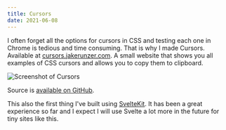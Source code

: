 ```yaml
---
title: Cursors
date: 2021-06-08
---
```


I often forget all the options for cursors in CSS and testing each one in
Chrome is tedious and time consuming. That is why I made Cursors. Available at
[cursors.jakerunzer.com](https://cursors.jakerunzer.com). A small
website that shows you all examples of CSS cursors and allows you to
copy them to clipboard.

![Screenshot of
Cursors](./images/cursors.png)

Source is [available on GitHub](https://github.com/coffee-cup/cursors).

This also the first thing I've built using [SvelteKit](https://kit.svelte.dev/).
It has been a great experience so far and I expect I will use Svelte a lot
more in the future for tiny sites like this.
